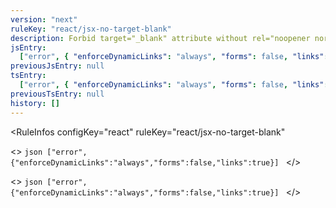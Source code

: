```yaml
---
version: "next"
ruleKey: "react/jsx-no-target-blank"
description: Forbid target="_blank" attribute without rel="noopener noreferrer"
jsEntry:
  ["error", { "enforceDynamicLinks": "always", "forms": false, "links": true }]
previousJsEntry: null
tsEntry:
  ["error", { "enforceDynamicLinks": "always", "forms": false, "links": true }]
previousTsEntry: null
history: []
---
```


<RuleInfos 
  configKey="react" 
  ruleKey="react/jsx-no-target-blank" 
>
  <>
    ```json
    ["error",{"enforceDynamicLinks":"always","forms":false,"links":true}]
    ```
  </>

  <>
    ```json
    ["error",{"enforceDynamicLinks":"always","forms":false,"links":true}]
    ```
  </>
</RuleInfos>
